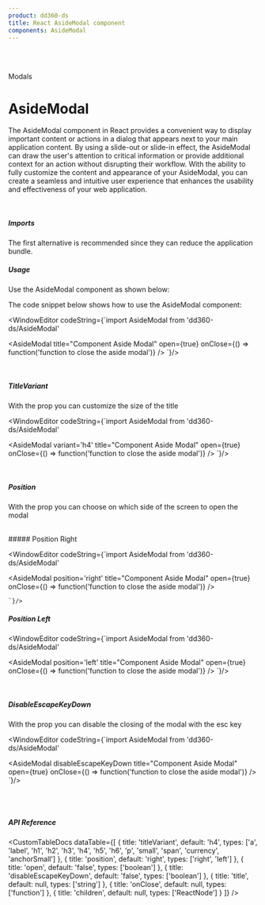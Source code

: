 ```yaml
---
product: dd360-ds
title: React AsideModal component
components: AsideModal
---
```


<br id='top' />
<br />

<Label>Modals</Label>

# <span name="floating-nav">AsideModal</span>

The AsideModal component in React provides a convenient way to display important content or actions in a dialog that appears next to your main application
content. By using a slide-out or slide-in effect, the AsideModal can draw the user's attention to critical information or provide additional context for an
action without disrupting their workflow. With the ability to fully customize the content and appearance of your AsideModal, you can create a seamless and
intuitive user experience that enhances the usability and effectiveness of your web application.

<br />

##### <span name="floating-nav">Imports</span>

The first alternative is recommended since they can reduce the application bundle.

<WindowEditor codeString="import AsideModal from 'dd360-ds/AsideModal'" />

<WindowEditor codeString="import { AsideModal } from 'dd360-ds'" />

##### <span name="floating-nav">Usage</span>

Use the AsideModal component as shown below:

<Playground>
    <AsideModalCustom />
</Playground>

The code snippet below shows how to use the AsideModal component:

<WindowEditor
  codeString={`import AsideModal from 'dd360-ds/AsideModal'

<AsideModal title="Component Aside Modal" open={true} onClose={() => function('function to close the aside modal')} />
    `}/>

<br />

##### <span name="floating-nav">TitleVariant</span>

With the prop <Tag text='titleVariant' /> you can customize the size of the title

<Playground>
    <AsideModalCustom haveVariants={true} />
</Playground>

<WindowEditor
  codeString={`import AsideModal from 'dd360-ds/AsideModal'

<AsideModal variant='h4' title="Component Aside Modal" open={true} onClose={() => function('function to close the aside modal')} />
    `}/>

<br />

##### <span name="floating-nav">Position</span>

With the prop <Tag text='position' /> you can choose on which side of the screen to open the modal

<br />
##### Position Right

<Playground>
    <AsideModalCustom positionAsideModal="right" />
</Playground>

<WindowEditor
  codeString={`import AsideModal from 'dd360-ds/AsideModal'

<AsideModal position='right' title="Component Aside Modal" open={true} onClose={() => function('function to close the aside modal')} />

    `}/>

##### Position Left

<Playground>
    <AsideModalCustom positionAsideModal="left" />
</Playground>

<WindowEditor
  codeString={`import AsideModal from 'dd360-ds/AsideModal'

<AsideModal position='left' title="Component Aside Modal" open={true} onClose={() => function('function to close the aside modal')} />
    `}/>

<br />

##### <span name="floating-nav">DisableEscapeKeyDown</span>

With the prop <Tag text='disableEscapeKeyDown' /> you can disable the closing of the modal with the esc key

<Playground>
    <AsideModalCustom propsCustom={{ disableEscapeKeyDown: true }} />
</Playground>

<WindowEditor
  codeString={`import AsideModal from 'dd360-ds/AsideModal'

<AsideModal disableEscapeKeyDown title="Component Aside Modal" open={true} onClose={() => function('function to close the aside modal')} />
    `}/>

<br />
<br />

##### <span name="floating-nav">API Reference</span>

<CustomTableDocs
    dataTable={[
        { title: 'titleVariant', default: 'h4', types: ['a', 'label', 'h1', 'h2', 'h3', 'h4', 'h5', 'h6', 'p', 'small', 'span', 'currency', 'anchorSmall'] },
        { title: 'position', default: 'right', types: ['right', 'left'] },
        { title: 'open', default: 'false', types: ['boolean'] },
        { title: 'disableEscapeKeyDown', default: 'false', types: ['boolean'] },
        { title: 'title', default: null, types: ['string'] },
        { title: 'onClose', default: null, types: ['function'] },
        { title: 'children', default: null, types: ['ReactNode'] }
    ]}
/>

<CustomCallout
    variant="info"
    title="Note"
    icon="info"
    description="This documentation assumes that the audience has basic knowledge of React
    and how to use components in React applications."
/>

<BackAndForwardController />